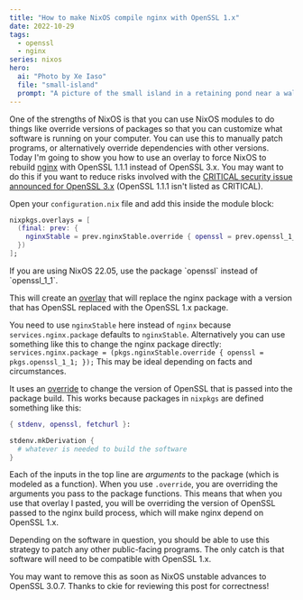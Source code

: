```yaml
---
title: "How to make NixOS compile nginx with OpenSSL 1.x"
date: 2022-10-29
tags:
  - openssl
  - nginx
series: nixos
hero:
  ai: "Photo by Xe Iaso"
  file: "small-island"
  prompt: "A picture of the small island in a retaining pond near a walking path"
---
```


One of the strengths of NixOS is that you can use NixOS modules to do things
like override versions of packages so that you can customize what software is
running on your computer. You can use this to manually patch programs, or
alternatively override dependencies with other versions. Today I'm going to show
you how to use an overlay to force NixOS to rebuild
[nginx](https://nginx.org/en/) with OpenSSL 1.1.1 instead of OpenSSL 3.x. You
may want to do this if you want to reduce risks involved with the [CRITICAL
security issue announced for OpenSSL
3.x](https://xeiaso.net/blog/openssl-3.x-secvuln-incoming) (OpenSSL 1.1.1 isn't
listed as CRITICAL).

Open your `configuration.nix` file and add this inside the module block:

```nix
nixpkgs.overlays = [
  (final: prev: {
    nginxStable = prev.nginxStable.override { openssl = prev.openssl_1_1; };
  })
];
```

<XeblogConv name="Mara" mood="hacker">
  If you are using NixOS 22.05, use the package `openssl` instead of
  `openssl_1_1`.
</XeblogConv>

This will create an [overlay](https://nixos.wiki/wiki/Overlays) that will
replace the nginx package with a version that has OpenSSL replaced with the
OpenSSL 1.x package.

<XeblogConv name="Mara" mood="hacker">You need to use `nginxStable` here
instead of `nginx` because `services.nginx.package` defaults to `nginxStable`.
Alternatively you can use something like this to change the nginx package
directly: `services.nginx.package = (pkgs.nginxStable.override { openssl =
pkgs.openssl_1_1; });` This may be ideal depending on facts and
circumstances.</XeblogConv>

It uses an [override](https://nixos.org/manual/nixpkgs/stable/#chap-overrides)
to change the version of OpenSSL that is passed into the package build. This
works because packages in `nixpkgs` are defined something like this:

```nix
{ stdenv, openssl, fetchurl }:

stdenv.mkDerivation {
  # whatever is needed to build the software
}
```

Each of the inputs in the top line are _arguments_ to the package (which is
modeled as a function). When you use `.override`, you are overriding the
arguments you pass to the package functions. This means that when you use that
overlay I pasted, you will be overriding the version of OpenSSL passed to the
nginx build process, which will make nginx depend on OpenSSL 1.x.

Depending on the software in question, you should be able to use this strategy
to patch any other public-facing programs. The only catch is that software will
need to be compatible with OpenSSL 1.x.

<XeblogConv name="Cadey" mood="coffee">
  You may want to remove this as soon as NixOS unstable advances to OpenSSL
  3.0.7.
</XeblogConv>

<XeblogConv name="Mara" mood="hacker">
  Thanks to ckie for reviewing this post for correctness!
</XeblogConv>
